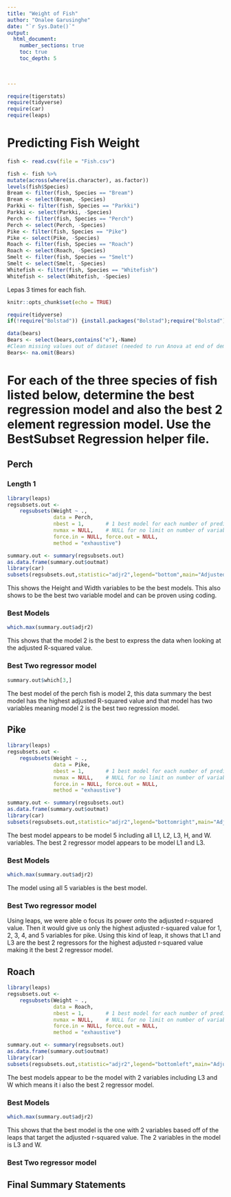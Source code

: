 ```yaml
---
title: "Weight of Fish"
author: "Onalee Garusinghe"
date: "`r Sys.Date()`"  
output: 
  html_document:
    number_sections: true
    toc: true
    toc_depth: 5

 
    
---
```



```r
require(tigerstats)
require(tidyverse)
require(car)
require(leaps)
```

# Predicting Fish Weight
```r
fish <- read.csv(file = "Fish.csv")
```

```r
 
fish <- fish %>%
mutate(across(where(is.character), as.factor))
levels(fish$Species)
Bream <- filter(fish, Species == "Bream")
Bream <- select(Bream, -Species) 
Parkki <- filter(fish, Species == "Parkki")
Parkki <- select(Parkki, -Species) 
Perch <- filter(fish, Species == "Perch")
Perch <- select(Perch, -Species) 
Pike <- filter(fish, Species == "Pike")
Pike <- select(Pike, -Species) 
Roach <- filter(fish, Species == "Roach")
Roach <- select(Roach, -Species) 
Smelt <- filter(fish, Species == "Smelt")
Smelt <- select(Smelt, -Species) 
Whitefish <- filter(fish, Species == "Whitefish")
Whitefish <- select(Whitefish, -Species) 
```
Lepas 3 times for each fish.

```r
knitr::opts_chunk$set(echo = TRUE)
```
```r
require(tidyverse)
if(!require("Bolstad")) {install.packages("Bolstad");require("Bolstad")}

data(bears)
Bears <- select(bears,contains("e"),-Name)
#Clean missing values out of dataset (needed to run Anova at end of demo)
Bears<- na.omit(Bears)
```

# For each of the three species of fish listed below, determine the best regression model and also the best 2 element regression model. Use the BestSubset Regression helper file.


## Perch

### Length 1
```r
library(leaps)
regsubsets.out <-
    regsubsets(Weight ~ .,
               data = Perch,
               nbest = 1,       # 1 best model for each number of predictors
               nvmax = NULL,    # NULL for no limit on number of variables
               force.in = NULL, force.out = NULL,
               method = "exhaustive")

summary.out <- summary(regsubsets.out)
as.data.frame(summary.out$outmat)
library(car)
subsets(regsubsets.out,statistic="adjr2",legend="bottom",main="Adjusted R^2")
```

  This shows the Height and Width variables to be the best models. This also shows to be the best two variable model and can be proven using coding.

### Best Models
```r
which.max(summary.out$adjr2)
```
This shows that the model 2 is the best to express the data when looking at the adjusted R-squared value.

### Best Two regressor model
```r
summary.out$which[3,]
```
The best model of the perch fish is model 2, this data summary the best model has the highest adjusted R-squared value and that model has two variables meaning model 2 is the best two regression model.


## Pike
```r
library(leaps)
regsubsets.out <-
    regsubsets(Weight ~ .,
               data = Pike,
               nbest = 1,       # 1 best model for each number of predictors
               nvmax = NULL,    # NULL for no limit on number of variables
               force.in = NULL, force.out = NULL,
               method = "exhaustive")

summary.out <- summary(regsubsets.out)
as.data.frame(summary.out$outmat)
library(car)
subsets(regsubsets.out,statistic="adjr2",legend="bottomright",main="Adjusted R^2")
```

The best model appears to be model 5 including all L1, L2, L3, H, and W. variables. The best 2 regressor model appears to be model L1 and L3.

### Best Models
```r
which.max(summary.out$adjr2)
```

The model using all 5 variables is the best model.

### Best Two regressor model

Using leaps, we were able o focus its power onto the adjusted r-squared value. Then it would give us only the highest adjusted r-squared value for 1, 2, 3, 4, and 5 variables for pike. Using this kind of leap, it shows that L1 and L3 are the best 2 regressors for the highest adjusted r-squared value making it the best 2 regressor model.

## Roach

```r
library(leaps)
regsubsets.out <-
    regsubsets(Weight ~ .,
               data = Roach,
               nbest = 1,       # 1 best model for each number of predictors
               nvmax = NULL,    # NULL for no limit on number of variables
               force.in = NULL, force.out = NULL,
               method = "exhaustive")

summary.out <- summary(regsubsets.out)
as.data.frame(summary.out$outmat)
library(car)
subsets(regsubsets.out,statistic="adjr2",legend="bottomleft",main="Adjusted R^2")
```
The best models appear to be the model with 2 variables including L3 and W which means it i also the best 2 regressor model.

### Best Models
```r
which.max(summary.out$adjr2)
```
This shows that the best model is the one with 2 variables based off of the leaps that target the adjusted r-squared value. The 2 variables in the model is L3 and W.

### Best Two regressor model

## Final Summary Statements



